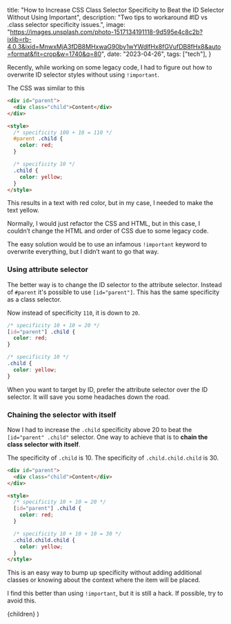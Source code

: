 
  title:
    "How to Increase CSS Class Selector Specificity to Beat the ID Selector Without Using Important",
  description:
    "Two tips to workaround #ID vs .class selector specificity issues.",
  image:
    "https://images.unsplash.com/photo-1517134191118-9d595e4c8c2b?ixlib=rb-4.0.3&ixid=MnwxMjA3fDB8MHxwaG90by1wYWdlfHx8fGVufDB8fHx8&auto=format&fit=crop&w=1740&q=80",
  date: "2023-04-26",
  tags: ["tech"],
}

Recently, while working on some legacy code, I had to figure out how to overwrite ID selector styles without using `!important`.

The CSS was similar to this

```html
<div id="parent">
  <div class="child">Content</div>
</div>

<style>
  /* specificity 100 + 10 = 110 */
  #parent .child {
    color: red;
  }

  /* specificity 10 */
  .child {
    color: yellow;
  }
</style>
```

This results in a text with red color, but in my case, I needed to make the text yellow.

Normally, I would just refactor the CSS and HTML, but in this case, I couldn’t change the HTML and order of CSS due to some legacy code.

The easy solution would be to use an infamous `!important` keyword to overwrite everything, but I didn’t want to go that way.

### Using attribute selector

The better way is to change the ID selector to the attribute selector. Instead of `#parent` it's possible to use `[id="parent"]`. This has the same specificity as a class selector.

Now instead of specificity `110`, it is down to `20`.

```css
/* specificity 10 + 10 = 20 */
[id="parent"] .child {
  color: red;
}

/* specificity 10 */
.child {
  color: yellow;
}
```

<Callout emoji="💡">
  When you want to target by ID, prefer the attribute selector over the ID
  selector. It will save you some headaches down the road.
</Callout>

### Chaining the selector with itself

Now I had to increase the `.child` specificity above 20 to beat the `[id="parent" .child"` selector. One way to achieve that is to **chain the class selector with itself**.

The specificity of `.child` is 10. The specificity of `.child.child.child` is 30.

```html
<div id="parent">
  <div class="child">Content</div>
</div>

<style>
  /* specificity 10 + 10 = 20 */
  [id="parent"] .child {
    color: red;
  }

  /* specificity 10 + 10 + 10 = 30 */
  .child.child.child {
    color: yellow;
  }
</style>
```

This is an easy way to bump up specificity without adding additional classes or knowing about the context where the item will be placed.

I find this better than using `!important`, but it is still a hack. If possible, try to avoid this.

  <BlogPostLayout meta={meta}>{children}</BlogPostLayout>
)
